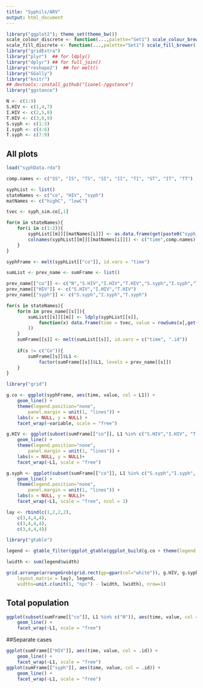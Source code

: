 ---
title: "Syphils/ARV"
output: html_document
---

```{r pkgs,warning=FALSE,message=FALSE}
library("ggplot2"); theme_set(theme_bw())
scale_colour_discrete <- function(...,palette="Set1") scale_colour_brewer(...,palette=palette)
scale_fill_discrete <- function(...,palette="Set1") scale_fill_brewer(...,palette=palette)
library("gridExtra")
library("plyr")  ## for ldply()
library("dplyr") ## for full_join()
library("reshape2")  ## for melt()
library("GGally")
library("knitr")
## devtools::install_github("lionel-/ggstance")
library("ggstance")
```


```{r index, echo = FALSE}

N <- c(1:9)
S.HIV <- c(1,4,7)
I.HIV <- c(2,5,8)
T.HIV <- c(3,6,9)
S.syph <- c(1:3)
I.syph <- c(4:6)
T.syph <- c(7:9)

```

## All plots


```{r load,echo=FALSE,message=FALSE}

load("syphData.rda")

comp.names <- c("SS", "IS", "TS", "SI", "II", "TI", "ST", "IT", "TT")

syphList <- list()
stateNames <- c("co", "HIV", "syph")
matNames <- c("highC", "lowC")

tvec <- syph_sim.co[,1]

for(m in stateNames){
	for(i in c(1:2)){
		syphList[[m]][[matNames[i]]] <- as.data.frame(get(paste0("syph_sim.",m))[,c(1,seq(from = (i+1), by = 2, length.out = 9))])
		colnames(syphList[[m]][[matNames[i]]]) <- c("time",comp.names)
	}
}

syphFrame <- melt(syphList[["co"]], id.vars = "time")

sumList <- prev_name <- sumFrame <- list()

prev_name[["co"]] <- c("N","S.HIV","I.HIV","T.HIV","S.syph","I.syph","T.syph")
prev_name[["HIV"]] <- c("S.HIV","I.HIV","T.HIV")
prev_name[["syph"]] <- c("S.syph","I.syph","T.syph")

for(s in stateNames){
	for(m in prev_name[[s]]){
		sumList[[s]][[m]] <- ldply(syphList[[s]],
			function(x) data.frame(time = tvec, value = rowSums(x[,get(m)+1])
		))
	}
	sumFrame[[s]] <- melt(sumList[[s]], id.vars = c("time", ".id"))
	
	if(s != c("Co")){
		sumFrame[[s]]$L1 <-
			factor(sumFrame[[s]]$L1, levels = prev_name[[s]])
	}
}
```


```{r allPlot, fig.width = 10, fig.height = 10, echo = FALSE}

library("grid")

g.co <- ggplot(syphFrame, aes(time, value, col = L1)) +
	geom_line() +
	theme(legend.position="none",
		panel.margin = unit(1, "lines")) +
	labs(x = NULL, y = NULL) +
	facet_wrap(~variable, scale = "free")

g.HIV <- ggplot(subset(sumFrame[["co"]], L1 %in% c("S.HIV","I.HIV", "T.HIV")), aes(time, value, col = .id)) +
	geom_line() +
	theme(legend.position="none",
		panel.margin = unit(1, "lines")) +
	labs(x = NULL, y = NULL)+
	facet_wrap(~L1, scale = "free")

g.syph <- ggplot(subset(sumFrame[["co"]], L1 %in% c("S.syph","I.syph", "T.syph")), aes(time, value, col = .id)) +
	geom_line() +
	theme(legend.position="none",
		panel.margin = unit(1, "lines")) +
	labs(x = NULL, y = NULL)+
	facet_wrap(~L1, scale = "free", ncol = 1)

lay <- rbind(c(1,2,2,2),
	c(3,4,4,4),
	c(3,4,4,4),
	c(3,4,4,4))

library("gtable")

legend <- gtable_filter(ggplot_gtable(ggplot_build(g.co + theme(legend.position="right"))), "guide-box")

lwidth <- sum(legend$width)

grid.arrange(arrangeGrob(grid.rect(gp=gpar(col="white")), g.HIV, g.syph, g.co, ncol = 2,
	layout_matrix = lay), legend, 
	widths=unit.c(unit(1, "npc") - lwidth, lwidth), nrow=1)

```

## Total population

```{r population}

ggplot(subset(sumFrame[["co"]], L1 %in% c("N")), aes(time, value, col = .id)) +
	geom_line() +
	facet_wrap(~L1, scale = "free")

```

##Separate cases

```{r prevalence,fig.width = 10}

ggplot(sumFrame[["HIV"]], aes(time, value, col = .id)) +
	geom_line() +
	facet_wrap(~L1, scale = "free")
ggplot(sumFrame[["syph"]], aes(time, value, col = .id)) +
	geom_line() +
	facet_wrap(~L1, scale = "free")

```

